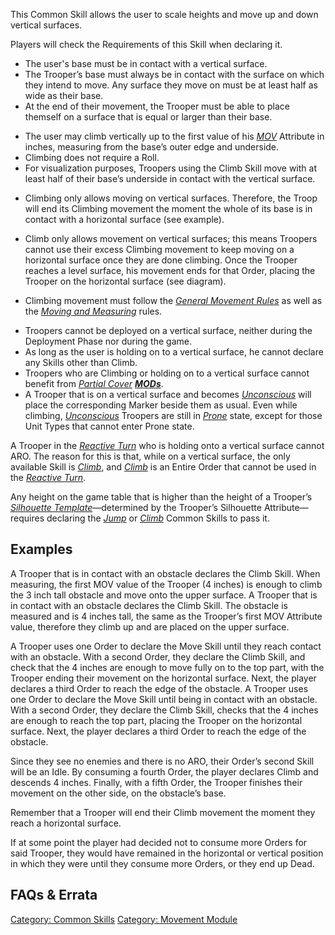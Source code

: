 {{section-movement-module}}
{{section-common-skills}}


This Common Skill allows the user to scale heights and move up and down vertical surfaces.

{{skillbox |red| CLIMB | ENTIRE ORDER}}
{{skill-label | Movement, No LoF, No Roll.}}
{{Requirements}}
Players will check the Requirements of this Skill when declaring it.
* The user's base must be in contact with a vertical surface.  
* The Trooper’s base must always be in contact with the surface on which they intend to move. Any surface they move on must be at least half as wide as their base.  {{seefaq  | You must use the full width if available.}}
* At the end of their movement, the Trooper must be able to place themself on a surface that is equal or larger than their base.
{{Effects}}
* The user may climb vertically up to the first value of his ''[[MOV]]'' Attribute in inches, measuring from the base’s outer edge and underside. {{seefaq}}
* Climbing does not require a Roll.
* For visualization purposes, Troopers using the Climb Skill move with at least half of their base’s underside in contact with the vertical surface.
{{update | 1.1.1, Dec 2021}}
* Climbing only allows moving on vertical surfaces{{erratahighlight}}. Therefore, the Troop will end its Climbing movement the moment the whole of its base is in contact with a horizontal surface (see example).
{{update-end}}
{{original}}
* Climb only allows movement on vertical surfaces{{originalhighlight}}; this means Troopers cannot use their excess Climbing movement to keep moving on a horizontal surface once they are done climbing. Once the Trooper reaches a level surface, his movement ends for that Order, placing the Trooper on the horizontal surface (see diagram). 
{{original-end}}
* Climbing movement must follow the ''[[General Movement Rules]]'' as well as the ''[[Moving and Measuring]]'' rules.


{{important-start}}
* Troopers cannot be deployed on a vertical surface, neither during the Deployment Phase nor during the game. 
* As long as the user is holding on to a vertical surface, he cannot declare any Skills other than Climb.
* Troopers who are Climbing or holding on to a vertical surface cannot benefit from ''[[Partial Cover]] '''[[MODs]]'''''.
* A Trooper that is on a vertical surface and becomes ''[[Unconscious]]'' will place the corresponding Marker beside them as usual. Even while climbing, ''[[Unconscious]]'' Troopers are still in ''[[Prone]]'' state, except for those Unit Types that cannot enter Prone state.
{{important-end}}


{{remember-start}}
A Trooper in the ''[[Reactive Turn]]'' who is holding onto a vertical surface cannot ARO. The reason for this is that, while on a vertical surface, the only available Skill is ''[[Climb]]'', and ''[[Climb]]'' is an Entire Order that cannot be used in the ''[[Reactive Turn]]''.
{{remember-end}}


{{remember-start}}
Any height on the game table that is higher than the height of a Trooper’s ''[[Silhouette Template]]''—determined by the Trooper’s Silhouette Attribute—requires declaring the ''[[Jump]]'' or ''[[Climb]]'' Common Skills to pass it.
{{remember-end}}


== Examples ==
{{greybox-start | Example 1}}
{{image | name=eng-climb-1.jpg | style=512border }}

{{update | 1.1.1, Dec 2021}}
A Trooper that is in contact with an obstacle declares the Climb Skill. {{erratahighlight}}When measuring, the first MOV value of the Trooper (4 inches) is enough to climb the 3 inch tall obstacle and move onto the upper surface.
{{update-end}}
{{original}}
A Trooper that is in contact with an obstacle declares the Climb Skill. {{originalhighlight}}The obstacle is measured and is 4 inches tall, the same as the Trooper’s first MOV Attribute value, therefore they climb up and are placed on the upper surface.
{{original-end}}
{{greybox-end}}


{{greybox-start | Example 2}}
{{image | name=eng-climb-2-1024.jpg | style=512border }}

{{update | 1.1.1, Dec 2021}}
A Trooper uses one Order to declare the Move Skill until {{erratahighlight}}they reach contact with an obstacle. With a second Order, they declare the Climb Skill, and check that the 4 inches are enough to move fully on to the top part, with the Trooper ending their movement on the horizontal surface.{{erratahighlight-end}} Next, the player declares a third Order to reach the edge of the obstacle.
{{update-end}}
{{original}}
A Trooper uses one Order to declare the Move Skill until {{originalhighlight}}being in contact with an obstacle. With a second Order, they declare the Climb Skill, checks that the 4 inches are enough to reach the top part, placing the Trooper on the horizontal surface.{{originalhighlight-end}} Next, the player declares a third Order to reach the edge of the obstacle.
{{original-end}}

Since they see no enemies and there is no ARO, their Order’s second Skill will be an Idle. By consuming a fourth Order, the player declares Climb and descends 4 inches. Finally, with a fifth Order, the Trooper finishes their movement on the other side, on the obstacle’s base.

Remember that a Trooper will end their Climb movement the moment they reach a horizontal surface.

If at some point the player had decided not to consume more Orders for said Trooper, they would have remained in the horizontal or vertical position in which they were until they consume more Orders, or they end up Dead.
{{greybox-end}}


== FAQs & Errata ==

{{faqbox |
type = faq |
title = N4 FAQ |
version = Updated 1.1.1, Dec 2021 |
q = Q: While using Move or Climb, can you move 'through' a corner {{erratahighlight}}or overhang the edge of the surface{{erratahighlight-end}}, in the same way that you can move through a space that's half the width of the Trooper's base? |
a = A: No. If the space is wide enough for the Trooper's full base, you must use the full base.

Examples: 

{{image | name=dual-faq10-1.jpg | style= 256border }}
{{image | name=dual-faq10-2.jpg | style= 256border }}
{{image | name=dual-faq10-3.jpg | style= 256border }} |
related = [[Climb]], [[Climbing Plus]], [[Move]] }}


{{faqbox |
type = faq |
title = N4 FAQ |
version = 1.3, Nov 2022 |
q = Q: How are Jump and Climb movement measured? |
a = A: When measuring Jump or Climb movement, you can measure from any point of the Trooper's Silhouette at the start of the movement, but you must measure to the base's outer edge and underside at the end of the movement. The Trooper can vault over obstacles (parapets etc.) that are equal to or lower than the height of their Silhouette as normal.

{{image | name=faq_jump_climb_measurement_v01.png | style=512border }}

''Development team note: By gaining distance from the Silhouette and allowing the Trooper to ignore parapets (as long as they are equal to or lower than the Silhouette height), movement while Jumping or Climbing is facilitated. This makes these movements easier and gives extra value to Troopers with Super-Jump and Climbing Plus. As we can see in the image, the Jump path is the same even without the parapet.'' |
related = [[Climb]], [[Climbing Plus]], [[Jump]], [[Super-Jump]] }}


{{section-movement-module}}
{{section-common-skills}}


[[Category: Common Skills]]
[[Category: Movement Module]]